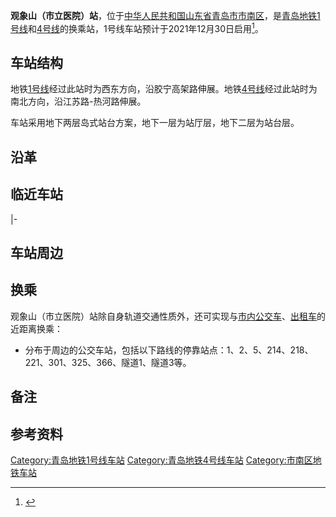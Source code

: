 {{QD Future infrastructure}}
{{Station Infobox
|name = 观象山（市立医院）
|eng_name = Guanxiangshan (Qingdao Municipal Hospital)
|linecolour = {{青岛地铁标志色|1}}
|linecolour2  ={{青岛地铁标志色|4}}
|linecolour3  =
|image = 观象山（市立医院）站1号线站台.jpg
|caption = 1号线站台
|Number      =112
|Location    =胶宁高架路/江苏路
|coordinates = {{coord|36.07289|120.32356|display=inline,title}}
|Line        =[[青岛地铁1号线|青岛地铁1号线]]、[[青岛地铁4号线|4号线]]
|Platform    =2
|Exit        =2
|Time        =
|Time First  =
|Time Last   =
|adjacent = {{Adjacent stations|system=青岛地铁
|line1=1|left1=中山路|right1=广饶路
|line2=4|left2=青大附院|right2=泰山路|note-mid2=建设中}}
}}

'''观象山（市立医院）站'''，位于[[中华人民共和国|中华人民共和国]][[山东省|山东省]][[青岛市|青岛市]][[市南区|市南区]]，是[[青岛地铁|青岛地铁]][[青岛地铁1号线|1号线]]和[[青岛地铁4号线|4号线]]的换乘站，1号线车站预计于2021年12月30日启用<ref>{{cite news|url=http://qingdao.sdchina.com/show/4671793.html|title=重磅消息！青岛地铁1号线南段12月30日12:00通车|publisher=中国山东网|date=2021-12-28|accessdate=2021-12-28}}</ref>。

==车站结构==

地铁[[青岛地铁1号线|1号线]]经过此站时为西东方向，沿胶宁高架路伸展。地铁[[青岛地铁4号线|4号线]]经过此站时为南北方向，沿江苏路-热河路伸展。

车站采用地下两层岛式站台方案，地下一层为站厅层，地下二层为站台层。

==沿革==

==临近车站==
{{start rail box|[[青岛地铁|青岛地铁]]}}
{{s-unbuilt|[[中山路站_(青岛地铁)|中山路站]]|王家港站方向}}
{{s-line|[[青岛地铁1号线|青岛地铁1号线]]|3={{青岛地铁标志色|1}}}}
{{s-unbuilt|[[广饶路站|广饶路站]]|兴国路站方向}}
|-
{{s-unbuilt|[[青大附院站|青大附院站]]|人民会堂站方向}}
{{s-line|[[青岛地铁4号线|青岛地铁4号线]]|在建|{{青岛地铁标志色|4}}}}
{{s-unbuilt|[[泰山路站|泰山路站]]|大河东站方向}}
{{end box}}

==车站周边==

==换乘==
观象山（市立医院）站除自身轨道交通性质外，还可实现与[[青岛公交|市内公交车]]、[[出租车|出租车]]的近距离换乘：
*分布于周边的公交车站，包括以下路线的停靠站点：1、2、5、214、218、221、301、325、366、隧道1、隧道3等。

==备注==
{{NoteFoot}}
 
==参考资料==
{{RefFoot}}

{{青岛地铁1号线车站}}
{{青岛地铁4号线车站}}
[[Category:青岛地铁1号线车站|Category:青岛地铁1号线车站]]
[[Category:青岛地铁4号线车站|Category:青岛地铁4号线车站]]
[[Category:市南区地铁车站|Category:市南区地铁车站]]